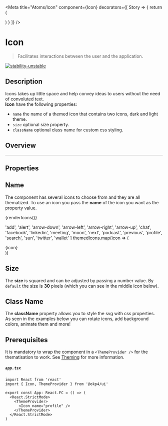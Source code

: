 
<Meta
  title="Atoms/Icon"
  component={Icon}
  decorators={[
    Story => {
      return (
        <ThemeProvider>
          <div className="component-story-main">
            <ThemeSwitcher />
            <Story />
          </div>
        </ThemeProvider>
      )
    }
  ]}
/>

# Icon

> Facilitates interactions between the user and the application.

[![stability-unstable](https://img.shields.io/badge/stability-unstable-yellow.svg)](https://github.com/emersion/stability-badges#unstable)

## Description

Icons takes up little space and help convey ideas to users without the need of
convoluted text.  
**Icon** have the following properties:

- `name` the name of a themed icon that contains two icons, dark and light theme.
- `size` optional size property.
- `className` optional class name for custom css styling.

## Overview

<Story name="Overview">
  <div
    style={{
      display: 'grid',
      gridTemplateColumns: 'repeat(auto-fit, minmax(30px,auto))',
      justifyContent: 'center'
    }}
  >
    <Icon name="profile" />
    <Icon className="rotate-microphone" name="podcast" />
  </div>
</Story>

---

## Properties

<ArgsTable story="Overview" />

## Name

The component has several icons to choose from and they are all thematized. To use an icon you pass
the **name** of the icon you want as the property value.

<Canvas>
  <Story name="Name">
    <div
      style={{
        display: 'grid',
        gridTemplateColumns: 'repeat(auto-fit, minmax(100px,100px))',
        justifyContent: 'center',
        gap: '10px'
      }}
    >
      {renderIcons()}
    </div>
  </Story>
</Canvas>

  'add',
  'alert',
  'arrow-down',
  'arrow-left',
  'arrow-right',
  'arrow-up',
  'chat',
  'facebook',
  'linkedin',
  'meeting',
  'moon',
  'next',
  'podcast',
  'previous',
  'profile',
  'search',
  'sun',
  'twitter',
  'wallet'
]
  themedIcons.map(icon => (
    <div className="icon-card">
      <Icon name={icon} />
      <Typography as="span" fontSize="x-small" fontFamily="secondary">
        {icon}
      </Typography>
    </div>
  ))

## Size

The **size** is squared and can be adjusted by passing a number value.
By `default` the size is **30** pixels (which you can see in the middle icon below).

<Canvas>
  <Story name="Size">
    <div
      style={{
        display: 'grid',
        gridTemplateColumns: 'repeat(auto-fit, minmax(75px,auto))',
        justifyContent: 'center',
        justifyItems: 'center',
        alignItems: 'center',
        gap: '10px'
      }}
    >
      <Icon name="wallet" size="15" />
      <Icon name="wallet" size="20" />
      <Icon name="wallet" />
      <Icon name="wallet" size="50" />
      <Icon name="wallet" size="80" />
    </div>
  </Story>
</Canvas>

## Class Name

The **className** property allows you to style the svg with css properties.  
As seen in the examples below you can rotate icons, add background colors, animate them and more!

<Canvas>
  <Story name="Class Name">
    <div
      style={{
        display: 'grid',
        gridTemplateColumns: 'repeat(auto-fit, minmax(30px,auto))',
        justifyContent: 'center',
        gap: '30px'
      }}
    >
      <Icon name="chat" className="bouncing-chat" />
    </div>
  </Story>
</Canvas>

## Prerequisites

It is mandatory to wrap the component in a `<ThemeProvider />` for the thematisation to work.
See <a href="?path=/docs/atoms-brand-identity-theming--theming">Theming</a> for more information.

##### **`app.tsx`**

```tsx
import React from 'react'
import { Icon, ThemeProvider } from '@okp4/ui'

export const App: React.FC = () => (
  <React.StrictMode>
    <ThemeProvider>
      <Icon name="profile" />
    </ThemeProvider>
  </React.StrictMode>
)
```
